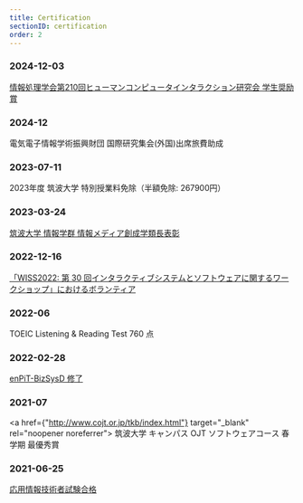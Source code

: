 ```yaml
---
title: Certification
sectionID: certification
order: 2
---
```



### 2024-12-03

<a href={hci210} target="_blank" rel="noopener noreferrer">
  情報処理学会第210回ヒューマンコンピュータインタラクション研究会 学生奨励賞
</a>

### 2024-12

電気電子情報学術振興財団 国際研究集会(外国)出席旅費助成

### 2023-07-11

2023年度 筑波大学 特別授業料免除（半額免除: 267900円）

### 2023-03-24

<a href={gakurui_cho_award} target="_blank" rel="noopener noreferrer">
  筑波大学 情報学群 情報メディア創成学類長表彰
</a>

### 2022-12-16

<a href={wiss_pdf} target="_blank" rel="noopener noreferrer">
  「WISS2022: 第 30 回インタラクティブシステムとソフトウェアに関するワークショップ」におけるボランティア
</a>

### 2022-06

TOEIC Listening & Reading Test 760 点

### 2022-02-28

<a href={enpit_pdf} target="_blank" rel="noopener noreferrer">
  enPiT-BizSysD 修了
</a>

### 2021-07

<a href={"http://www.cojt.or.jp/tkb/index.html"} target="_blank" rel="noopener noreferrer">
  筑波大学 キャンパス OJT ソフトウェアコース
</a>
春学期 最優秀賞

### 2021-06-25

<a href={AP_pdf} target="_blank" rel="noopener noreferrer">
  応用情報技術者試験合格
</a>
